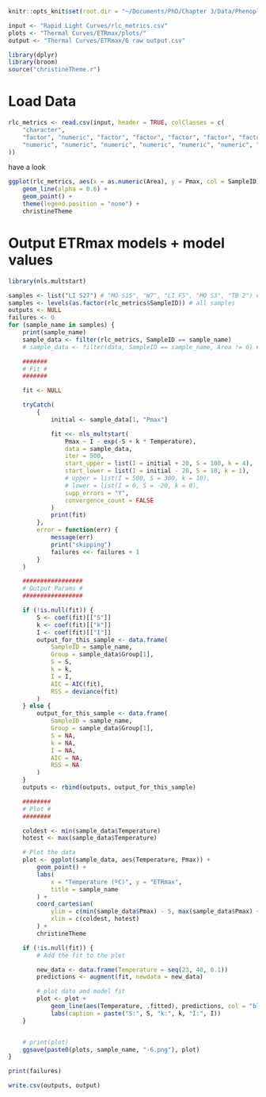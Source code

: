 ```r
knitr::opts_knit$set(root.dir = "~/Documents/PhD/Chapter 3/Data/Phenoplate data/R analysis")

input <- "Rapid Light Curves/rlc_metrics.csv"
plots <- "Thermal Curves/ETRmax/plots/"
output <- "Thermal Curves/ETRmax/6 raw output.csv"
```

```r
library(dplyr)
library(broom)
source("christineTheme.r")
```

# Load Data
```r
rlc_metrics <- read.csv(input, header = TRUE, colClasses = c(
    "character",
    "factor", "numeric", "factor", "factor", "factor", "factor", "factor", "factor",
    "numeric", "numeric", "numeric", "numeric", "numeric", "numeric", "numeric"
))
```

have a look
```R
ggplot(rlc_metrics, aes(x = as.numeric(Area), y = Pmax, col = SampleID)) +
    geom_line(alpha = 0.6) +
    geom_point() +
    theme(legend.position = "none") +
    christineTheme
```

# Output ETRmax models + model values
```r
library(nls.multstart)

samples <- list("LI S27") # "MO S15", "W7", "LI F5", "MO S3", "TB 2") # trial representative samples
samples <- levels(as.factor(rlc_metrics$SampleID)) # all samples
outputs <- NULL
failures <- 0
for (sample_name in samples) {
    print(sample_name)
    sample_data <- filter(rlc_metrics, SampleID == sample_name)
    # sample_data <- filter(data, SampleID == sample_name, Area != 6) # remove last temperature due to extreme spike

    #######
    # Fit #
    #######

    fit <- NULL

    tryCatch(
        {
            initial <- sample_data[1, "Pmax"]

            fit <<- nls_multstart(
                Pmax ~ I - exp(-S + k * Temperature),
                data = sample_data,
                iter = 500,
                start_upper = list(I = initial + 20, S = 100, k = 4),
                start_lower = list(I = initial - 20, S = 10, k = 1),
                # upper = list(I = 500, S = 300, k = 10),
                # lower = list(I = 0, S = -20, k = 0),
                supp_errors = "Y",
                convergence_count = FALSE
            )
            print(fit)
        },
        error = function(err) {
            message(err)
            print("skipping")
            failures <<- failures + 1
        }
    )

    #################
    # Output Params #
    #################

    if (!is.null(fit)) {
        S <- coef(fit)[["S"]]
        k <- coef(fit)[["k"]]
        I <- coef(fit)[["I"]]
        output_for_this_sample <- data.frame(
            SampleID = sample_name,
            Group = sample_data$Group[1],
            S = S,
            k = k,
            I = I,
            AIC = AIC(fit),
            RSS = deviance(fit)
        )
    } else {
        output_for_this_sample <- data.frame(
            SampleID = sample_name,
            Group = sample_data$Group[1],
            S = NA,
            k = NA,
            I = NA,
            AIC = NA,
            RSS = NA
        )
    }
    outputs <- rbind(outputs, output_for_this_sample)

    ########
    # Plot #
    ########

    coldest <- min(sample_data$Temperature)
    hotest <- max(sample_data$Temperature)

    # Plot the data
    plot <- ggplot(sample_data, aes(Temperature, Pmax)) +
        geom_point() +
        labs(
            x = "Temperature (ºC)", y = "ETRmax",
            title = sample_name
        ) +
        coord_cartesian(
            ylim = c(min(sample_data$Pmax) - 5, max(sample_data$Pmax) + 5),
            xlim = c(coldest, hotest)
        ) +
        christineTheme

    if (!is.null(fit)) {
        # Add the fit to the plot

        new_data <- data.frame(Temperature = seq(23, 40, 0.1))
        predictions <- augment(fit, newdata = new_data)

        # plot data and model fit
        plot <- plot +
            geom_line(aes(Temperature, .fitted), predictions, col = "blue") +
            labs(caption = paste("S:", S, "k:", k, "I:", I))
    }


    # print(plot)
    ggsave(paste0(plots, sample_name, "-6.png"), plot)
}

print(failures)

write.csv(outputs, output)
```
